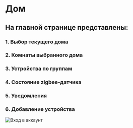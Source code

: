 # Дом
## На главной странице представлены:
### 1. Выбор текущего дома
### 2. Комнаты выбранного дома
### 3. Устройства по группам
### 4. Состояние zigbee-датчика
### 5. Уведомления
### 6. Добавление устройства
![Вход в аккаунт](/assets/how-to-use/home.png)